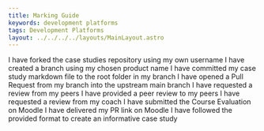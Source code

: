 ```yaml
---
title: Marking Guide
keywords: development platforms
tags: Development Platforms
layout: ../../../../layouts/MainLayout.astro
---
```


<assignment-guidelines>
  <assignment-guideline checkbox points="1">
    I have forked the case studies repository using my own username
  </assignment-guideline>
  <assignment-guideline checkbox points="1">
    I have created a branch using my chosen product name
  </assignment-guideline>
  <assignment-guideline checkbox points="1">
    I have committed my case study markdown file to the root folder in my branch
  </assignment-guideline>
  <assignment-guideline checkbox points="1">
    I have opened a Pull Request from my branch into the upstream main branch
  </assignment-guideline>
  <assignment-guideline checkbox>
    I have requested a review from my peers
  </assignment-guideline>
  <assignment-guideline checkbox>
    I have provided a peer review to my peers
  </assignment-guideline>
  <assignment-guideline checkbox points="1">
    I have requested a review from my coach
  </assignment-guideline>
  <assignment-guideline checkbox points="1">
    I have submitted the Course Evaluation on Moodle
  </assignment-guideline>
  <assignment-guideline checkbox points="1">
    I have delivered my PR link on Moodle
  </assignment-guideline>
  <assignment-guideline points="1">
    I have followed the provided format to create an informative case study
  </assignment-guideline>
</assignment-guidelines>
